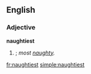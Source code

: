 ==English==

===Adjective===
'''naughtiest'''

# {{superlative of|naughty}}; ''most [[naughty]].''

[[fr:naughtiest]]
[[simple:naughtiest]]